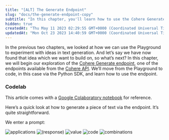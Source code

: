 ```yaml
---
title: "[ALT] The Generate Endpoint"
slug: "docs/the-generate-endpoint-copy"
subtitle: "In this chapter, you'll learn how to use the Cohere Generate endpoint, and use it to generate responses to different prompts."
hidden: true
createdAt: "Thu May 11 2023 02:29:55 GMT+0000 (Coordinated Universal Time)"
updatedAt: "Mon Oct 23 2023 14:40:59 GMT+0000 (Coordinated Universal Time)"
---
```

In the previous two chapters, we looked at how we can use the Playground to experiment with ideas in text generation. And let’s say we have now found that idea which we want to build on, so what’s next?  In this chapter, we will begin our exploration of the <a target="_blank" href="https://docs.cohere.ai/reference/generate?ref=txt.cohere.com&amp;__hstc=14363112.fb39cf5aec47995e64cd26603e2e04d9.1682489949734.1683517385804.1683567328678.32&amp;__hssc=14363112.3.1683567328678&amp;__hsfp=3887566761">Cohere Generate endpoint</a>, one of the endpoints available from the <a target="_blank" href="https://docs.cohere.ai/reference/about?ref=txt.cohere.com&amp;__hstc=14363112.fb39cf5aec47995e64cd26603e2e04d9.1682489949734.1683517385804.1683567328678.32&amp;__hssc=14363112.3.1683567328678&amp;__hsfp=3887566761">Cohere API</a>. We’ll move from the Playground to code, in this case via the Python SDK, and learn how to use the endpoint.

### Codelab

This article comes with a <a target="_blank" href="https://colab.research.google.com/github/cohere-ai/cohere-developer-experience/blob/main/notebooks/Working_With_the_Generate_Endpoint.ipynb?ref=txt.cohere.com">Google Colaboratory notebook</a> for reference.

Here’s a quick look at how to generate a piece of text via the endpoint. It’s quite straightforward.

We enter a prompt:

<img src='../../../assets/images/1a23c06-image.png' alt='applications' />
<img src='../../../assets/images/5b6b3d4-small-generate-endpoint-basic.png' alt='(response)' />
<img src='../../../assets/images/f467155-image.png' alt='value' />
<img src='../../../assets/images/7ddd229-small-export-code.png' alt='code' />
<img src='../../../assets/images/d372443-small-generate-endpoint-num-gens.png' alt='combinations' />
